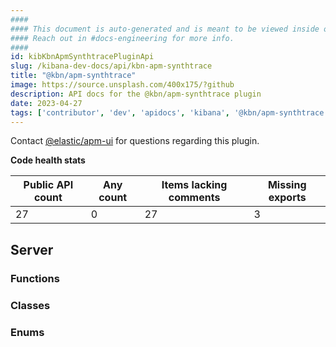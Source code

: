 ```yaml
---
####
#### This document is auto-generated and is meant to be viewed inside our experimental, new docs system.
#### Reach out in #docs-engineering for more info.
####
id: kibKbnApmSynthtracePluginApi
slug: /kibana-dev-docs/api/kbn-apm-synthtrace
title: "@kbn/apm-synthtrace"
image: https://source.unsplash.com/400x175/?github
description: API docs for the @kbn/apm-synthtrace plugin
date: 2023-04-27
tags: ['contributor', 'dev', 'apidocs', 'kibana', '@kbn/apm-synthtrace']
---
```




Contact [@elastic/apm-ui](https://github.com/orgs/elastic/teams/apm-ui) for questions regarding this plugin.

**Code health stats**

| Public API count  | Any count | Items lacking comments | Missing exports |
|-------------------|-----------|------------------------|-----------------|
| 27 | 0 | 27 | 3 |

## Server

### Functions
<DocDefinitionList data={kbnApmSynthtraceObj.server.functions}/>

### Classes
<DocDefinitionList data={kbnApmSynthtraceObj.server.classes}/>

### Enums
<DocDefinitionList data={kbnApmSynthtraceObj.server.enums}/>

